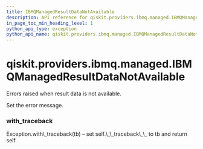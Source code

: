 ```yaml
---
title: IBMQManagedResultDataNotAvailable
description: API reference for qiskit.providers.ibmq.managed.IBMQManagedResultDataNotAvailable
in_page_toc_min_heading_level: 1
python_api_type: exception
python_api_name: qiskit.providers.ibmq.managed.IBMQManagedResultDataNotAvailable
---
```


# qiskit.providers.ibmq.managed.IBMQManagedResultDataNotAvailable

<Class id="qiskit.providers.ibmq.managed.IBMQManagedResultDataNotAvailable" name="IBMQManagedResultDataNotAvailable" isDedicatedPage={true} github="https://github.com/qiskit/qiskit-ibmq-provider/tree/stable/0.15/qiskit/providers/ibmq/managed/exceptions.py" signature="IBMQManagedResultDataNotAvailable(*message)">
  Errors raised when result data is not available.

  Set the error message.

  ### with\_traceback

  <Function id="qiskit.providers.ibmq.managed.IBMQManagedResultDataNotAvailable.with_traceback" name="with_traceback" signature="with_traceback()">
    Exception.with\_traceback(tb) – set self.\_\_traceback\_\_ to tb and return self.
  </Function>
</Class>

